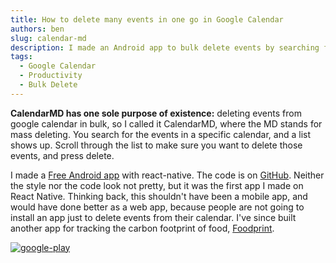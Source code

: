 ```yaml
---
title: How to delete many events in one go in Google Calendar
authors: ben
slug: calendar-md
description: I made an Android app to bulk delete events by searching for them.
tags:
  - Google Calendar
  - Productivity
  - Bulk Delete
---
```


**CalendarMD has one sole purpose of existence:** deleting events from google calendar in bulk, so I called it CalendarMD, where the MD stands for mass deleting. You search for the events in a specific calendar, and a list shows up. Scroll through the list to make sure you want to delete those events, and press delete.

<!--truncate-->

I made a [Free Android app](https://play.google.com/store/apps/details?id=co.fresla.bed) with react-native. The code is on [GitHub](https://github.com/ben-xD/calendarMD). Neither the style nor the code look not pretty, but it was the first app I made on React Native. Thinking back, this shouldn't have been a mobile app, and would have done better as a web app, because people are not going to install an app just to delete events from their calendar. I've since built another app for tracking the carbon footprint of food, [Foodprint](https://play.google.com/store/apps/details?id=uk.orth.foodprint).

[![google-play](./play-store.png)](https://play.google.com/store/apps/details?id=co.fresla.bed)
